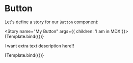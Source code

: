 
<Meta title="MDX/Button" component={Button} />


# Button

Let's define a story for our `Button` component:

<Story name="My Button" args={{ children: 'I am in MDX'}}>
    {Template.bind({})}
</Story>

<ArgsTable story="My Button" />

I want extra text description here!!

<Canvas>
    <Story name="Secondary" args={{ children: 'MDX Secondary', variant: 'Secondary'}}>
    {Template.bind({})}
</Story>
</Canvas>
